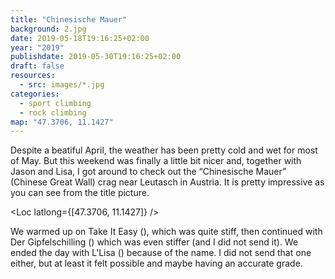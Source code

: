 ```yaml
---
title: "Chinesische Mauer"
background: 2.jpg
date: 2019-05-18T19:16:25+02:00
year: "2019"
publishdate: 2019-05-30T19:16:25+02:00
draft: false
resources:
  - src: images/*.jpg
categories:
  - sport climbing
  - rock climbing
map: "47.3706, 11.1427"
---
```


Despite a beatiful April, the weather has been pretty cold and wet for most of
May. But this weekend was finally a little bit nicer and, together with Jason
and Lisa, I got around to check out the “Chinesische Mauer” (Chinese Great Wall)
crag near Leutasch in Austria. It is pretty impressive as you can see from the
title picture.

<Loc latlong={[47.3706, 11.1427]} />

We warmed up on Take It Easy (<Grade system="french" value="5c" />), which was quite stiff,
then continued with Der Gipfelschilling (<Grade system="french" value="6b+" />) which
was even stiffer (and I did not send it). We ended the day with L'Lisa (<Grade system="french" value="6c" />) because of the name. I did not send that one
either, but at least it felt possible and maybe having an accurate grade.

<Gallery>
  <Rimg src="3.jpg" caption="Jason on Der Gipfelschilling." />
  <Rimg src="1.jpg" caption="Me on L'Lisa." />
</Gallery>

